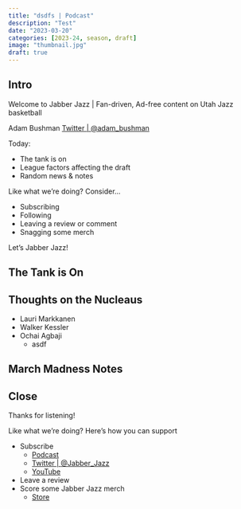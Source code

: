 ```yaml
---
title: "dsdfs | Podcast"
description: "Test"
date: "2023-03-20"
categories: [2023-24, season, draft]
image: "thumbnail.jpg"
draft: true
---
```


## Intro

Welcome to Jabber Jazz | Fan-driven, Ad-free content on Utah Jazz basketball

Adam Bushman [Twitter | @adam_bushman](https://www.twitter.com/adam_bushman)

Today:

*   The tank is on
*   League factors affecting the draft
*   Random news & notes

Like what we're doing? Consider...

*   Subscribing
*   Following
*   Leaving a review or comment
*   Snagging some merch

Let's Jabber Jazz!


## The Tank is On

## Thoughts on the Nucleaus

*   Lauri Markkanen
*   Walker Kessler
*   Ochai Agbaji
    -   asdf

## March Madness Notes
    

## Close

Thanks for listening!

Like what we're doing? Here's how you can support

*   Subscribe
    -   [Podcast](https://linktr.ee/jabberjazz)
    -   [Twitter | @Jabber_Jazz](https://twitter.com/Jabber_Jazz)
    -   [YouTube](https://www.youtube.com/jabberjazz)
*   Leave a review
*   Score some Jabber Jazz merch
    -   [Store](https://jabber-jazz.myspreadshop.com/)
